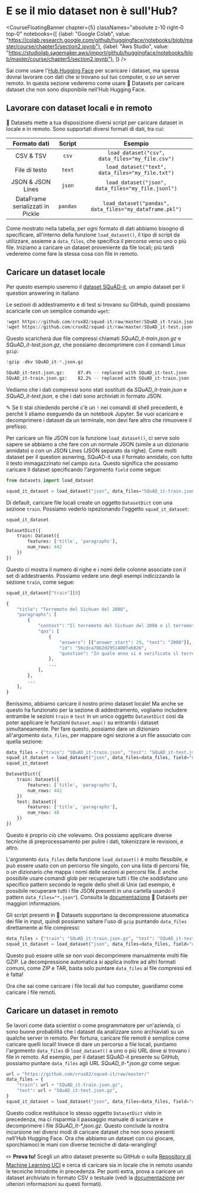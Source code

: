 # E se il mio dataset non è sull'Hub?

<CourseFloatingBanner chapter={5}
  classNames="absolute z-10 right-0 top-0"
  notebooks={[
    {label: "Google Colab", value: "https://colab.research.google.com/github/huggingface/notebooks/blob/master/course/chapter5/section2.ipynb"},
    {label: "Aws Studio", value: "https://studiolab.sagemaker.aws/import/github/huggingface/notebooks/blob/master/course/chapter5/section2.ipynb"},
]} />

Sai come usare l'[Hub Hugging Face](https://huggingface.co/datasets) per scaricare i dataset, ma spessa dovrai lavorare con dati che si trovano sul tuo computer, o so un server remoto. In questa sezione vederemo come usare 🤗 Datasets per caricare dataset che non sono disponibile nell'Hub Hugging Face.

<Youtube id="HyQgpJTkRdE"/>

## Lavorare con dataset locali e in remoto

🤗 Datasets mette a tua disposizione diversi script per caricare dataset in locale e in remoto. Sono supportati diversi formati di dati, tra cui:

|    Formato dati     | Script |                         Esempio                         |
| :----------------: | :------------: | :-----------------------------------------------------: |
|     CSV & TSV      |     `csv`      |     `load_dataset("csv", data_files="my_file.csv")`     |
|     File di testo     |     `text`     |    `load_dataset("text", data_files="my_file.txt")`     |
| JSON & JSON Lines  |     `json`     |   `load_dataset("json", data_files="my_file.jsonl")`    |
| DataFrame serializzati in Pickle |    `pandas`    | `load_dataset("pandas", data_files="my_dataframe.pkl")` |

Come mostrato nella tabella, per ogni formato di dati abbiamo bisogno di specificare, all'interno della funzione `load_dataset()`, il tipo di script da utilizzare, assieme a `data_files`, che specifica il percorso verso uno o più file. Iniziamo a caricare un dataset proveniente da file locali; più tardi vederemo come fare la stessa cosa con file in remoto.
 
## Caricare un dataset locale

Per questo esempio useremo il [dataset SQuAD-it](https://github.com/crux82/squad-it/), un ampio dataset per il question answering in italiano

Le sezioni di addestramento e di test si trovano su GitHub, quindi possiamo scaricarle con un semplice comando `wget`:

```python
!wget https://github.com/crux82/squad-it/raw/master/SQuAD_it-train.json.gz
!wget https://github.com/crux82/squad-it/raw/master/SQuAD_it-test.json.gz
```

Questo scaricherà due file compressi chiamati *SQuAD_it-train.json.gz* e *SQuAD_it-test.json.gz*, che possiamo decomprimere con il comandi Linux `gzip`:

```python
!gzip -dkv SQuAD_it-*.json.gz
```

```bash
SQuAD_it-test.json.gz:	   87.4% -- replaced with SQuAD_it-test.json
SQuAD_it-train.json.gz:	   82.2% -- replaced with SQuAD_it-train.json
```

Vediamo che i dati compressi sono stati sostituiti da _SQuAD_it-train.json_ e _SQuAD_it-text.json_, e che i dati sono archiviati in formato JSON.

<Tip>

✎ Se ti stai chiedendo perché c'è un `!` nei comandi di shell precedenti, è perché li stiamo eseguendo da un notebook Jupyter. Se vuoi scaricare e decomprimere i dataset da un terminale, non devi fare altro che rimuovere il prefisso.

</Tip>

Per caricare un file JSON con la funzione `load_dataset()`, ci serve solo sapere se abbiamo a che fare con un normale JSON (simile a un dizionario annidato) o con un JSON Lines (JSON separato da righe). Come molti dataset per il question asnwring, SQuAD-it usa il formato annidato, con tutto il testo immagazzinato nel campo `data`. Questo significa che possiamo caricare il dataset specificando l'argomento `field` come segue:

```py
from datasets import load_dataset

squad_it_dataset = load_dataset("json", data_files="SQuAD_it-train.json", field="data")
```

Di default, caricare file locali create un oggetto `DatasetDict` con una sezione `train`. Possiamo vederlo ispezionando l'oggetto `squad_it_dataset`:

```py
squad_it_dataset
```

```python out
DatasetDict({
    train: Dataset({
        features: ['title', 'paragraphs'],
        num_rows: 442
    })
})
```

Questo ci mostra il numero di righe e i nomi delle colonne associate con il set di addestraento. Possiamo vedere uno degli esempi indicizzando la sezione `train`, come segue:

```py
squad_it_dataset["train"][0]
```

```python out
{
    "title": "Terremoto del Sichuan del 2008",
    "paragraphs": [
        {
            "context": "Il terremoto del Sichuan del 2008 o il terremoto...",
            "qas": [
                {
                    "answers": [{"answer_start": 29, "text": "2008"}],
                    "id": "56cdca7862d2951400fa6826",
                    "question": "In quale anno si è verificato il terremoto nel Sichuan?",
                },
                ...
            ],
        },
        ...
    ],
}
```

Benissimo, abbiamo caricare il nostro primo dataset locale! Ma anche se questo ha funzionato per la sezione di addestramento, vogliamo includere entrambe le sezioni `train` e `test` in un unico oggetto `DatasetDict` così da poter applicare le funzioni `Dataset.map()` su entrambi i dataset simultaneamente. Per fare questo, possiamo dare un dizionaro all'argomento `data_files`, per mappare ogni sezione a un file associato con quella sezione: 

```py
data_files = {"train": "SQuAD_it-train.json", "test": "SQuAD_it-test.json"}
squad_it_dataset = load_dataset("json", data_files=data_files, field="data")
squad_it_dataset
```

```python out
DatasetDict({
    train: Dataset({
        features: ['title', 'paragraphs'],
        num_rows: 442
    })
    test: Dataset({
        features: ['title', 'paragraphs'],
        num_rows: 48
    })
})
```

Questo è proprio ciò che volevamo. Ora possiamo applicare diverse tecniche di preprocessamento per pulire i dati, tokenizzare le revisioni, e altro.

<Tip>

L'argomento `data_files` della funzione `load_dataset()` è molto flessibile, e può essere usato con un percorso file singolo, con una lista di percorsi file, o un dizionario che mappa i nomi delle sezioni ai percorsi file. È anche possibile usare comandi glob per recuperare tutti i file che soddisfano uno specifico pattern secondo le regole dello shell di Unix (ad esempio, è possibile recuperare tutti i file JSON presenti in una cartella usando il pattern `data_files="*.json"`). Consulta la [documentazione](https://huggingface.co/docs/datasets/loading.html#local-and-remote-files) 🤗 Datasets per maggiori informazioni.

</Tip>

Gli script presenti in 🤗 Datasets supportano la decompressione atuomatica dei file in input, quindi possiamo saltare l'uso di `gzip` puntando `data_files` direttamente ai file compressi:

```py
data_files = {"train": "SQuAD_it-train.json.gz", "test": "SQuAD_it-test.json.gz"}
squad_it_dataset = load_dataset("json", data_files=data_files, field="data")
```

Questo può essere utile se non vuoi decomprimere manualmente molti file GZIP. La decompressione automatica si applica inoltre ad altri formati comuni, come ZIP e TAR, basta solo puntare  `data_files` ai file compressi ed è fatta!

Ora che sai come caricare i file locali dal tuo computer, guardiamo come caricare i file remoti.

## Caricare un dataset in remoto

Se lavori come data scientist o come programmatore per un'azienda, ci sono buone probabilità che i dataset da analizzare sono archiaviati su un qualche server in remoto. Per fortuna, caricare file remoti è semplice come caricare quelli locali! Invece di dare un percorso a file locali, puntiamo l'argomento `data_files` di `load_dataset()` a uno o più URL dove si trovano i file in remoto. Ad esempio, per il dataset SQuAD-it presente su GitHub, possiamo puntare `data_files` agli URL _SQuAD_it-*.json.gz_ come segue: 

```py
url = "https://github.com/crux82/squad-it/raw/master/"
data_files = {
    "train": url + "SQuAD_it-train.json.gz",
    "test": url + "SQuAD_it-test.json.gz",
}
squad_it_dataset = load_dataset("json", data_files=data_files, field="data")
```

Questo codice restituisce lo stesso oggetto `DatasetDict` visto in precedenza, ma ci risparmia il passaggio manuale di scaricare e decomprimere i file _SQuAD_it-*.json.gz_. Questo conclude la nostra incursione nei diversi modi di caricare dataset che non sono presenti nell'Hub Hugging Face. Ora che abbiamo un dataset con cui giocare, sporchiamoci le mani con diverse tecniche di data-wrangling!

<Tip>

✏️ **Prova tu!** Scegli un altro dataset presente su GitHub o sulla [Repository di Machine Learning UCI](https://archive.ics.uci.edu/ml/index.php) e cerca di caricare sia in locale che in remoto usando le tecniche introdotte in precedenza. Per punti extra, prova a caricare un dataset archiviato in formato CSV o testuale (vedi la [documentazione](https://huggingface.co/docs/datasets/loading.html#local-and-remote-files) per ulteriori informazioni su questi formati).

</Tip>


